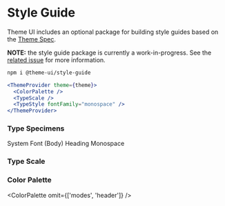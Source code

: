 

# Style Guide

Theme UI includes an optional package for building style guides based on the [Theme Spec](/theme-spec).

**NOTE:** the style guide package is currently a work-in-progress. See the [related issue](https://github.com/system-ui/theme-ui/issues/59) for more information.

```sh
npm i @theme-ui/style-guide
```

```jsx
<ThemeProvider theme={theme}>
  <ColorPalette />
  <TypeScale />
  <TypeStyle fontFamily="monospace" />
</ThemeProvider>
```

### Type Specimens

<TypeStyle fontSize={7}>
  System Font (Body)
</TypeStyle>
<TypeStyle
  fontFamily='heading'
  fontWeight='heading'
  lineHeight='heading'
  fontSize={7}>
  Heading
</TypeStyle>
<TypeStyle
  fontFamily='monospace'
  fontSize={7}>
  Monospace
</TypeStyle>

### Type Scale

<TypeScale fontWeight="heading" />

### Color Palette

<ColorPalette omit={['modes', 'header']} />
